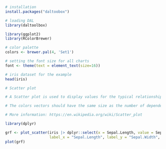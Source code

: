 ```r
# installation 
install.packages("daltoobox")

# loading DAL
library(daltoolbox) 
```

```r
library(ggplot2)
library(RColorBrewer)

# color palette
colors <- brewer.pal(4, 'Set1')

# setting the font size for all charts
font <- theme(text = element_text(size=16))
```

```r
# iris dataset for the example
head(iris)
```

```r
# Scatter plot

# A Scatter plot is used to display values for the typical relationship between independent and dependent variables. The first column of the dataset is the independent variable, whereas the following variables are the dependent ones. 

# The colors vectors should have the same size as the number of dependent columns. 

# More information: https://en.wikipedia.org/wiki/Scatter_plot

library(dplyr)

grf <- plot_scatter(iris |> dplyr::select(x = Sepal.Length, value = Sepal.Width, variable = Species), 
                    label_x = "Sepal.Length", label_y = "Sepal.Width", colors=colors[1:3]) + font
plot(grf)
```

